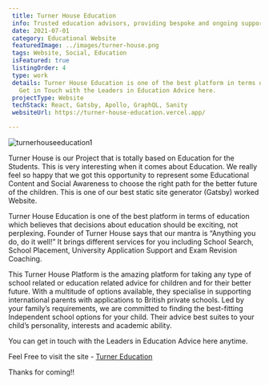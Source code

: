 ```yaml
---
 title: Turner House Education
 info: Trusted education advisors, providing bespoke and ongoing support to students and families
 date: 2021-07-01
 category: Educational Website
 featuredImage: ../images/turner-house.png
 tags: Website, Social, Education
 isFeatured: true
 listingOrder: 4
 type: work
 details: Turner House Education is one of the best platform in terms of education which believes that decisions about education should be exciting, not perplexing. It brings different services for you including School Search, School Placement, University Application Support and Exam Revision Coaching.
   Get in Touch with the Leaders in Education Advice here.
 projectType: Website
 techStack: React, Gatsby, Apollo, GraphQL, Sanity
 websiteUrl: https://turner-house-education.vercel.app/

---
```


![turnerhouseeducation1](../images/turner-house.png)

Turner House is our Project that is totally based on Education for the Students. This is very interesting when it comes about Education. We really feel so happy that we got this opportunity to represent some Educational Content and Social Awareness to choose the right path for the better future of the children. This is one of our best static site generator (Gatsby) worked Website.

Turner House Education is one of the best platform in terms of education which believes that decisions about education should be exciting, not perplexing. Founder of Turner House says that our mantra is “Anything you do, do it well!” It brings different services for you including School Search, School Placement, University Application Support and Exam Revision Coaching.

This Turner House Platform is the amazing platform for taking any type of school related or education related advice for children and for their better future. With a multitude of options available, they specialise in supporting international parents with applications to British private schools. Led by your family’s requirements, we are committed to finding the best-fitting Independent school options for your child.
Their advice best suites to your child’s personality, interests and academic ability.

You can get in touch with the Leaders in Education Advice here anytime.

Feel Free to visit the site - [Turner Education](https://turner-house-education.vercel.app/)

Thanks for coming!!
